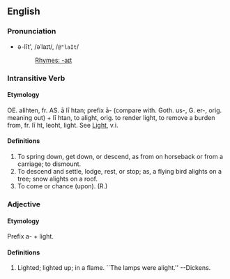 ==English==

===Pronunciation===
*ə-līt', /əˈlaɪt/, /<tt>@"laIt</tt>/
*:[[Rhymes:English:-aɪt|Rhymes: -aɪt]]

===Intransitive Verb===
====Etymology====
OE. alihten, fr. AS. a&#772; li&#772; htan; prefix a&#772;- (compare with. Goth. us-, G. er-, orig. meaning out) + li&#772; htan, to alight, orig. to render light, to remove a burden from, fr. li&#772; ht, leoht, light.  See  [[Light]], v.i.

====Definitions====
# To spring down, get down, or descend, as from on horseback  or from a carriage; to dismount.
# To descend and settle, lodge, rest, or stop; as, a flying bird alights on a tree; snow alights on a roof.
# To come or chance (upon). (R.)
<!-- material copied from Webster's Revised Unabridged Dictionary (1913) -->

===Adjective===

====Etymology====
Prefix a- + light.

====Definitions====
# Lighted; lighted up; in a flame. ``The lamps were alight.'' --Dickens.
<!-- material copied from Webster's Revised Unabridged Dictionary (1913) -->
